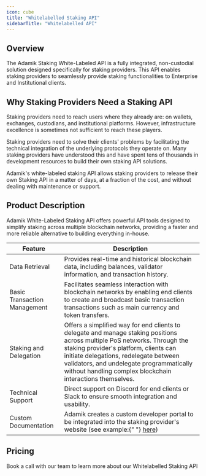 ```yaml
---
icon: cube
title: "Whitelabelled Staking API"
sidebarTitle: "Whitelabelled API"
---
```


## Overview

The Adamik Staking White-Labeled API is a fully integrated, non-custodial solution designed specifically for staking providers. This API enables staking providers to seamlessly provide staking functionalities to Enterprise and Institutional clients.

## Why Staking Providers Need a Staking API

Staking providers need to reach users where they already are: on wallets, exchanges, custodians, and institutional platforms. However, infrastructure excellence is sometimes not sufficient to reach these players.

Staking providers need to solve their clients' problems by facilitating the technical integration of the underlying protocols they operate on. Many staking providers have understood this and have spent tens of thousands in development resources to build their own staking API solutions.

Adamik's white-labeled staking API allows staking providers to release their own Staking API in a matter of days, at a fraction of the cost, and without dealing with maintenance or support.

## Product Description

Adamik White-Labeled Staking API offers powerful API tools designed to simplify staking across multiple blockchain networks, providing a faster and more reliable alternative to building everything in-house.

<table
  style={{
    width: "100%",
    tableLayout: "fixed",
    borderCollapse: "collapse",
    border: "none",
  }}
>
  <thead>
    <tr>
      <th
        style={{
          textAlign: "left",
          border: "none",
          verticalAlign: "middle",
          width: "25%",
          padding: "8px",
        }}
      >
        Feature
      </th>
      <th
        style={{
          textAlign: "left",
          border: "none",
          verticalAlign: "middle",
          width: "75%",
          padding: "8px",
        }}
      >
        Description
      </th>
    </tr>
  </thead>
  <tbody>
    <tr>
      <td style={{ textAlign: "left", border: "none", padding: "8px" }}>
        Data Retrieval
      </td>
      <td style={{ textAlign: "left", border: "none", padding: "8px" }}>
        Provides real-time and historical blockchain data, including balances,
        validator information, and transaction history.
      </td>
    </tr>
    <tr>
      <td style={{ textAlign: "left", border: "none", padding: "8px" }}>
        Basic Transaction Management
      </td>
      <td style={{ textAlign: "left", border: "none", padding: "8px" }}>
        Facilitates seamless interaction with blockchain networks by enabling
        end clients to create and broadcast basic transaction transactions such
        as main currency and token transfers.
      </td>
    </tr>
    <tr>
      <td style={{ textAlign: "left", border: "none", padding: "8px" }}>
        Staking and Delegation
      </td>
      <td style={{ textAlign: "left", border: "none", padding: "8px" }}>
        Offers a simplified way for end clients to delegate and manage staking
        positions across multiple PoS networks. Through the staking provider's
        platform, clients can initiate delegations, redelegate between
        validators, and undelegate programmatically without handling complex
        blockchain interactions themselves.
      </td>
    </tr>
    <tr>
      <td style={{ textAlign: "left", border: "none", padding: "8px" }}>
        Technical Support
      </td>
      <td style={{ textAlign: "left", border: "none", padding: "8px" }}>
        Direct support on Discord for end clients or Slack to ensure smooth
        integration and usability.
      </td>
    </tr>
    <tr>
      <td style={{ textAlign: "left", border: "none", padding: "8px" }}>
        Custom Documentation
      </td>
      <td style={{ textAlign: "left", border: "none", padding: "8px" }}>
        Adamik creates a custom developer portal to be integrated into the
        staking provider's website (see example:{" "}
        <a href="https://whitelabelled-staking-docs.adamik.io/">here</a>)
      </td>
    </tr>
  </tbody>
</table>

## Pricing

<CardGroup cols={1}>
  <Card
    title="Talk to us"
    icon="calendar"
    href="https://calendly.com/roman-j94/30min"
  >
    Book a call with our team to learn more about our Whitelabelled Staking API
  </Card>
</CardGroup>
